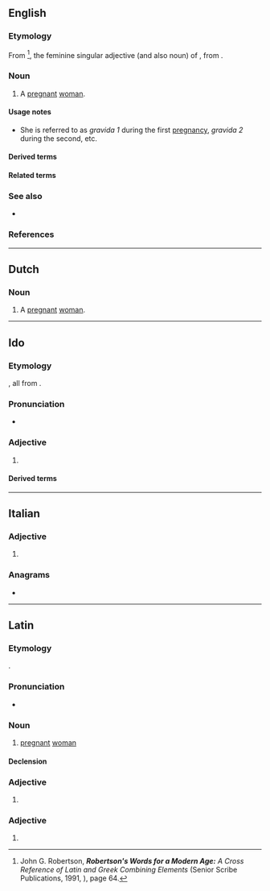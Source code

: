 {{also|grávida|gravidă}}
==English==

===Etymology===
{{root|en|ine-pro|*gʷreh₂-}}
From {{bor|en|la|gravida}}<ref>John G. Robertson, '''''Robertson's Words for a Modern Age:''''' ''A Cross Reference of Latin and Greek Combining Elements'' (Senior Scribe Publications, 1991, {{ISBN|0963091913}}), page 64.</ref>, the feminine singular adjective (and also noun) of {{m|la|gravidus||pregnant}}, from {{m|la|gravis||heavy}}.

===Noun===
{{en-noun|s|gravidae}}

# {{lb|en|medicine}} A [[pregnant]] [[woman]].

====Usage notes====
* She is referred to as ''gravida 1'' during the first [[pregnancy]], ''gravida 2'' during the second, etc.

====Derived terms====
{{der4|en
|bigravida
|Dea Gravida
|decigravida
|elderly primigravida
|monogravida
|multigravida
|nonigravida
|nulligravida
|octigravida
|plurigravida
|primigravida
|quartigravida
|quintigravida
|secondigravida
|secundigravida
|septigravida
|sextigravida
|tertigravida
|unigravida
}}

====Related terms====
{{rel4|en
|bigravid
|bigravidity
|gravid
|gravidic
|gravidism
|graviditas
|gravidity
|gravidly
|gravidocardiac
|gravidopuerperal
|monogravid
|multigravid
|multigravidity
|nongravid
|non-gravid
|nongravidity
|non-gravidity
|nulligravid
|nulligravidity
|plurigravid
|primigravid
|primigravidity
|primigravity
|primi/secundigravidity
|quintigravid
|secondigravid
|secondigravidity
|secundigravid
|secundigravidity
|septigravid
|tertigravid
|unigravid
}}

===See also===
* {{l|en|para}}

===References===
<references/>

----

==Dutch==

===Noun===
{{nl-noun|f|gravidae|pl2=-'s|gravidaatje}}

# {{lb|nl|gynaecology}} A [[pregnant]] [[woman]].

----

==Ido==

===Etymology===
{{io-bor|gravid|gravide||gravido||grávido|nodot=1}}, all from {{der|io|la|gravidus||pregnant}}.

===Pronunciation===
* {{IPA|io|/ɡraˈvi.da/}}

===Adjective===
{{io-head}}

# {{l|en|pregnant}}

====Derived terms====
{{der2|io
| {{l|io|gravideso||pregnancy, gestation}}
| {{l|io|gravidigar||to make pregnant}}
| {{l|io|gravideskar||to become pregnant, conceive a child}}
| {{l|io|gravideskeso||conception}}
}}

----

==Italian==

===Adjective===
{{head|it|adjective form}}

# {{feminine singular of|it|gravido}}

===Anagrams===
* {{anagrams|it|a=aadgirv|dragavi|gradiva|gridava}}

----

==Latin==

===Etymology===
{{root|la|ine-pro|*gʷreh₂-}}
{{ellipsis|la|[[gravida]] [[fēmina]]||laden woman, pregnant woman}}.

===Pronunciation===
* {{la-IPA|eccl=yes}}

===Noun===
{{la-noun|gravida<1>}}

# {{lb|la|Medieval Latin}} [[pregnant]] [[woman]]

====Declension====
{{la-ndecl|gravida<1>}}

===Adjective===
{{la-adj-form|gravida}}

# {{inflection of|la|gravidus||nom//voc|s|f|;|nom//voc//acc|p|n}}

===Adjective===
{{la-adj-form|gravidā}}

# {{inflection of|la|gravidus||abl|s|f}}

{{C|la|Pregnancy|Female people}}